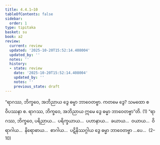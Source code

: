 ```yaml
---
title: 4.4.1–10
tableOfContents: false
sidebar:
  order: 1
type: tipitaka
basket: su
book: a2
review:
  current: review
  updated: '2025-10-20T15:52:14.408004'
  updated_by: ''
  notes: ''
  history:
  - state: review
    date: '2025-10-20T15:52:14.408004'
    updated_by: ''
    notes: ''
    previous_state: draft
---
```



<DynamicBreadcrumb />


<ReviewStatus review={frontmatter.review} showDetails={true} />

<HypothesisAnnotation frontmatter={frontmatter} />

<Division number="231" book="a2" e="ch" v="15" p="98">

<Paragraph number="292" book="a2">
“ရာဂဿ, ဘိက္ခဝေ, အဘိညာယ ဒွေ ဓမ္မာ ဘာဝေတဗ္ဗာ. ကတမေ ဒွေ? သမထော စ ဝိပဿနာ စ. ရာဂဿ, ဘိက္ခဝေ, အဘိညာယ ဣမေ ဒွေ ဓမ္မာ ဘာဝေတဗ္ဗာ”တိ. (1)
</Paragraph>

<Paragraph number="293" book="a2">
“ရာဂဿ, ဘိက္ခဝေ, ပရိညာယ…  ပရိက္ခယာယ…  ပဟာနာယ…  ခယာယ…  ဝယာယ…  ဝိရာဂါယ…  နိရောဓာယ…  စာဂါယ…  ပဋိနိဿဂ္ဂါယ ဒွေ ဓမ္မာ ဘာဝေတဗ္ဗာ …ပေ…  (2–10)
</Paragraph>
</Division>